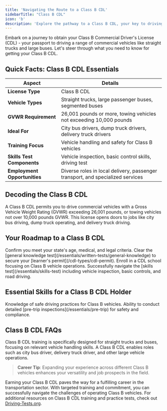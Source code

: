 ```yaml
---
title: 'Navigating the Route to a Class B CDL'
sidebarTitle: "Class B CDL"
icon: 'b'
description: 'Explore the pathway to a Class B CDL, your key to driving straight trucks, large buses, and more. Ideal for local delivery and transport services.'
---
```


Embark on a journey to obtain your Class B Commercial Driver's License (CDL) - your passport to driving a range of commercial vehicles like straight trucks and large buses. Let's steer through what you need to know for getting your Class B CDL.

<Snippet file="class-b-diagram.mdx" />

## Quick Facts: Class B CDL Essentials

| **Aspect** | **Details** |
|------------|-------------|
| **License Type** | Class B CDL |
| **Vehicle Types** | Straight trucks, large passenger buses, segmented buses |
| **GVWR Requirement** | 26,001 pounds or more, towing vehicles not exceeding 10,000 pounds |
| **Ideal For** | City bus drivers, dump truck drivers, delivery truck drivers |
| **Training Focus** | Vehicle handling and safety for Class B vehicles |
| **Skills Test Components** | Vehicle inspection, basic control skills, driving test |
| **Employment Opportunities** | Diverse roles in local delivery, passenger transport, and specialized services |

## Decoding the Class B CDL

<AccordionGroup>
  <Accordion title="Understanding Class B CDL">
    A Class B CDL permits you to drive commercial vehicles with a Gross Vehicle Weight Rating (GVWR) exceeding 26,001 pounds, or towing vehicles not over 10,000 pounds GVWR.
  </Accordion>

  <Accordion title="Diverse Career Opportunities">
    This license opens doors to jobs like city bus driving, dump truck operating, and delivery truck driving.
  </Accordion>
</AccordionGroup>

## Your Roadmap to a Class B CDL

<Steps>
  <Step title="Check Your Eligibility">
    Confirm you meet your state's age, medical, and legal criteria.
  </Step>

  <Step title="Acquire a CDL Learner's Permit">
    Clear the [general knowledge test](/essentials/written-tests/general-knowledge) to secure your [learner's permit](/cdl-types/cdl-permit).
  </Step>

  <Step title="Engage in Specialized Training">
    Enroll in a CDL school focusing on Class B vehicle operations.
  </Step>

  <Step title="Master the Skills Test">
    Successfully navigate the [skills test](/essentials/skills-test) including vehicle inspection, basic controls, and road driving.
  </Step>
</Steps>

## Essential Skills for a Class B CDL Holder

<CardGroup cols={2}>
  <Card title="Proficient Vehicle Handling" icon="truck">
    Knowledge of safe driving practices for Class B vehicles.
  </Card>

  <Card title="Expert Vehicle Inspection" icon="magnifying-glass">
    Ability to conduct detailed [pre-trip inspections](/essentials/pre-trip) for safety and compliance.
  </Card>
</CardGroup>

## Class B CDL FAQs

<AccordionGroup>
  <Accordion title="Training Differences Between Class A and B">
    Class B CDL training is specifically designed for straight trucks and buses, focusing on relevant vehicle handling skills.
  </Accordion>

  <Accordion title="Career Paths with a Class B CDL">
    A Class B CDL enables roles such as city bus driver, delivery truck driver, and other large vehicle operations.
  </Accordion>
</AccordionGroup>

> **Career Tip**: Expanding your experience across different Class B vehicles enhances your versatility and job prospects in the field.


Earning your Class B CDL paves the way for a fulfilling career in the transportation sector. With targeted training and commitment, you can successfully navigate the challenges of operating Class B vehicles. For additional resources on Class B CDL training and practice tests, check out [Driving-Tests.org](https://driving-tests.org).

<Snippet file="cdl-premium.mdx" />

